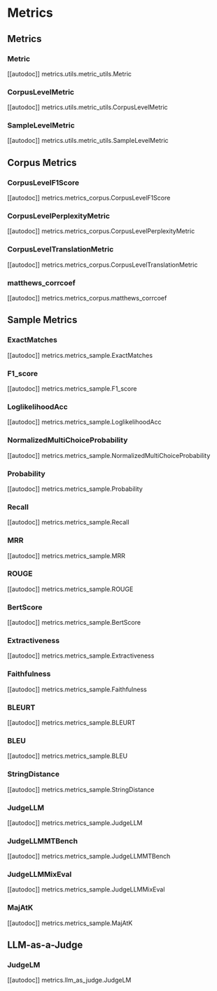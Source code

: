 # Metrics

## Metrics
[//]: # (TODO: aenum.Enum raises error when generating docs: not supported by inspect.signature. See: https://github.com/ethanfurman/aenum/issues/44)
[//]: # (### Metrics)
[//]: # ([[autodoc]] metrics.metrics.Metrics)
### Metric
[[autodoc]] metrics.utils.metric_utils.Metric
### CorpusLevelMetric
[[autodoc]] metrics.utils.metric_utils.CorpusLevelMetric
### SampleLevelMetric
[[autodoc]] metrics.utils.metric_utils.SampleLevelMetric

## Corpus Metrics
### CorpusLevelF1Score
[[autodoc]] metrics.metrics_corpus.CorpusLevelF1Score
### CorpusLevelPerplexityMetric
[[autodoc]] metrics.metrics_corpus.CorpusLevelPerplexityMetric
### CorpusLevelTranslationMetric
[[autodoc]] metrics.metrics_corpus.CorpusLevelTranslationMetric
### matthews_corrcoef
[[autodoc]] metrics.metrics_corpus.matthews_corrcoef

## Sample Metrics
### ExactMatches
[[autodoc]] metrics.metrics_sample.ExactMatches
### F1_score
[[autodoc]] metrics.metrics_sample.F1_score
### LoglikelihoodAcc
[[autodoc]] metrics.metrics_sample.LoglikelihoodAcc
### NormalizedMultiChoiceProbability
[[autodoc]] metrics.metrics_sample.NormalizedMultiChoiceProbability
### Probability
[[autodoc]] metrics.metrics_sample.Probability
### Recall
[[autodoc]] metrics.metrics_sample.Recall
### MRR
[[autodoc]] metrics.metrics_sample.MRR
### ROUGE
[[autodoc]] metrics.metrics_sample.ROUGE
### BertScore
[[autodoc]] metrics.metrics_sample.BertScore
### Extractiveness
[[autodoc]] metrics.metrics_sample.Extractiveness
### Faithfulness
[[autodoc]] metrics.metrics_sample.Faithfulness
### BLEURT
[[autodoc]] metrics.metrics_sample.BLEURT
### BLEU
[[autodoc]] metrics.metrics_sample.BLEU
### StringDistance
[[autodoc]] metrics.metrics_sample.StringDistance
### JudgeLLM
[[autodoc]] metrics.metrics_sample.JudgeLLM
### JudgeLLMMTBench
[[autodoc]] metrics.metrics_sample.JudgeLLMMTBench
### JudgeLLMMixEval
[[autodoc]] metrics.metrics_sample.JudgeLLMMixEval
### MajAtK
[[autodoc]] metrics.metrics_sample.MajAtK

## LLM-as-a-Judge
### JudgeLM
[[autodoc]] metrics.llm_as_judge.JudgeLM
